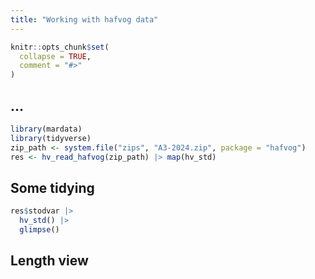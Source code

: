 ```yaml
---
title: "Working with hafvog data"
---
```


```r
knitr::opts_chunk$set(
  collapse = TRUE,
  comment = "#>"
)
```

## ...

```r
library(mardata)
library(tidyverse)
zip_path <- system.file("zips", "A3-2024.zip", package = "hafvog")
res <- hv_read_hafvog(zip_path) |> map(hv_std)
```

## Some tidying

```r
res$stodvar |> 
  hv_std() |> 
  glimpse()
```

## Length view

```r

```

